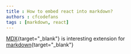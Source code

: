 ```yaml
---
title : How to embed react into markdown?
authors : cfcodefans
tags : [markdown, react]
---
```


[MDX](https://mdxjs.com/){target="_blank"} is interesting extension for [markdown](https://github.com/adam-p/markdown-here/wiki/Markdown-Cheatsheet){target="_blank"}
<!--more-->

